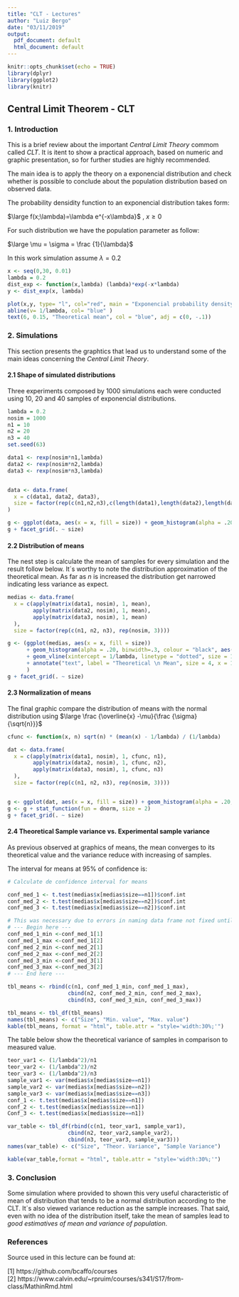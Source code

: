 ```yaml
---
title: "CLT - Lectures"
author: "Luiz Bergo"
date: "03/11/2019"
output:
  pdf_document: default
  html_document: default
---
```


```r
knitr::opts_chunk$set(echo = TRUE)
library(dplyr)
library(ggplot2)
library(knitr)
```

## Central Limit Theorem - CLT

### 1. Introduction

This is a brief review about the important *Central Limit Theory* commom called *CLT*. It is itent to show a practical approach, based on numeric and graphic presentation, so for further studies are highly recommended. 

The main idea is to apply the theory on a exponencial distribution and check whether is possible to conclude about the population distribution based on observed data.

The probability densidity function to an exponencial distribution takes form:

$\large f(x;\lambda)=\lambda e^{-x\lambda}$ , $x \ge 0$

For such distribution we have the population parameter as follow:

$\large \mu = \sigma = \frac {1}{\lambda}$

In this work simulation assume $\lambda = 0.2$

```r

x <- seq(0,30, 0.01)
lambda = 0.2
dist_exp <- function(x,lambda) (lambda)*exp(-x*lambda)
y <- dist_exp(x, lambda)

plot(x,y, type= "l", col="red", main = "Exponencial probability density function ")
abline(v= 1/lambda, col= "blue" )
text(6, 0.15, "Theoretical mean", col = "blue", adj = c(0, -.1))

```


### 2. Simulations

This section presents the graphtics that lead us to understand some of the main ideas concerning the *Central Limit Theory*.

#### 2.1 Shape of simulated distributions

Three experiments composed by 1000 simulations each were conducted using 10, 20 and 40 samples of exponencial distributions.

```r
lambda = 0.2
nosim = 1000
n1 = 10
n2 = 20
n3 = 40
set.seed(63)

data1 <- rexp(nosim*n1,lambda)
data2 <- rexp(nosim*n2,lambda)
data3 <- rexp(nosim*n3,lambda)


data <- data.frame(
  x = c(data1, data2, data3),
  size = factor(rep(c(n1,n2,n3),c(length(data1),length(data2),length(data3))))
)

g <- ggplot(data, aes(x = x, fill = size)) + geom_histogram(alpha = .20, binwidth=.3, colour = "black", aes(y = ..count..))
g + facet_grid(. ~ size)

```

#### 2.2 Distribution of means

The nest step is calculate the mean of samples for every simulation and the result follow below. It´s worthy to note the distribution approximation of the theoretical mean. As far as $n$ is increased the distribution get narrowed indicating less variance as expect.

```r

medias <- data.frame(
  x = c(apply(matrix(data1, nosim), 1, mean),
        apply(matrix(data2, nosim), 1, mean),
        apply(matrix(data3, nosim), 1, mean)
  ),
  size = factor(rep(c(n1, n2, n3), rep(nosim, 3)))) 

g <- (ggplot(medias, aes(x = x, fill = size)) 
      + geom_histogram(alpha = .20, binwidth=.3, colour = "black", aes(y = ..count..)) 
      + geom_vline(xintercept = 1/lambda, linetype = "dotted", size = 1.5, color = "blue")
      + annotate("text", label = "Theoretical \n Mean", size = 4, x = 1.4*(1/lambda), y = 200)
      )
g + facet_grid(. ~ size)

```

#### 2.3 Normalization of means

The final graphic compare the distribution of means with the normal distribution using $\large \frac {\overline{x} -\mu}{\frac {\sigma} {\sqrt{n}}}$

```r

cfunc <- function(x, n) sqrt(n) * (mean(x) - 1/lambda) / (1/lambda)

dat <- data.frame(
  x = c(apply(matrix(data1, nosim), 1, cfunc, n1),
        apply(matrix(data2, nosim), 1, cfunc, n2),
        apply(matrix(data3, nosim), 1, cfunc, n3)
  ),
  size = factor(rep(c(n1, n2, n3), rep(nosim, 3))))


g <- ggplot(dat, aes(x = x, fill = size)) + geom_histogram(alpha = .20, binwidth=.3, colour = "black", aes(y = ..density..)) 
g <- g + stat_function(fun = dnorm, size = 2)
g + facet_grid(. ~ size)

```

#### 2.4 Theoretical Sample variance vs. Experimental sample variance

As previous observed at graphics of means, the mean converges to its theoretical value and the variance reduce with increasing of samples.

The interval for means at 95% of confidence is:

```r

# Calculate de confidence interval for means

conf_med_1 <- t.test(medias$x[medias$size==n1])$conf.int
conf_med_2 <- t.test(medias$x[medias$size==n2])$conf.int
conf_med_3 <- t.test(medias$x[medias$size==n2])$conf.int

# This was necessary due to errors in naming data frame not fixed until the end of # # # report
# --- Begin here ---
conf_med_1_min <-conf_med_1[1]
conf_med_1_max <-conf_med_1[2]
conf_med_2_min <-conf_med_2[1]
conf_med_2_max <-conf_med_2[2]
conf_med_3_min <-conf_med_3[1]
conf_med_3_max <-conf_med_3[2]
# --- End here ---

tbl_means <- rbind(c(n1, conf_med_1_min, conf_med_1_max),
                   cbind(n2, conf_med_2_min, conf_med_2_max),
                   cbind(n3, conf_med_3_min, conf_med_3_max))

tbl_means <- tbl_df(tbl_means)
names(tbl_means) <- c("Size", "Min. value", "Max. value")
kable(tbl_means, format = "html", table.attr = "style='width:30%;'")

```


The table below show the theoretical variance of samples in comparison to measured value.

```r
teor_var1 <- (1/lambda^2)/n1
teor_var2 <- (1/lambda^2)/n2
teor_var3 <- (1/lambda^2)/n3
sample_var1 <- var(medias$x[medias$size==n1])
sample_var2 <- var(medias$x[medias$size==n2])
sample_var3 <- var(medias$x[medias$size==n3])
conf_1 <- t.test(medias$x[medias$size==n1])
conf_2 <- t.test(medias$x[medias$size==n1])
Conf_3 <- t.test(medias$x[medias$size==n1])

var_table <- tbl_df(rbind(c(n1, teor_var1, sample_var1),
                   cbind(n2, teor_var2,sample_var2),
                   cbind(n3, teor_var3, sample_var3)))
names(var_table) <- c("Size", "Theor. Variance", "Sample Variance")

kable(var_table,format = "html", table.attr = "style='width:30%;'")

```


### 3. Conclusion

Some simulation where provided to shown this very useful characteristic of mean of distribution that tends to be a normal distribution according to the CLT. It´s also viewed variance reduction as the sample increases. 
That said, even with no idea of the distribution itself, take the mean of samples lead to *good estimatives of mean and variance of population*. 


### References

Source used in this lecture can be found at:

[1] https://github.com/bcaffo/courses  
[2] https://www.calvin.edu/~rpruim/courses/s341/S17/from-class/MathinRmd.html